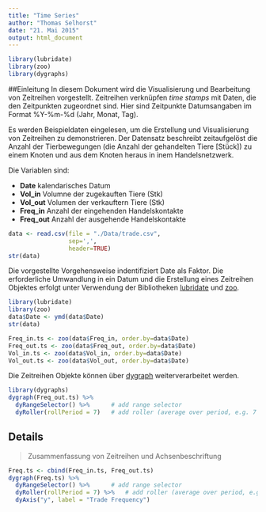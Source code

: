 ```yaml
---
title: "Time Series"
author: "Thomas Selhorst"
date: "21. Mai 2015"
output: html_document
---
```

```r
library(lubridate)
library(zoo)
library(dygraphs)
```


##Einleitung
In diesem Dokument wird die Visualisierung und Bearbeitung von Zeitreihen vorgestellt. Zeitreihen verknüpfen *time stamps* mit Daten, die den Zeitpunkten zugeordnet sind. Hier sind Zeitpunkte Datumsangaben im Format %Y-%m-%d (Jahr, Monat, Tag).

Es werden Beispieldaten eingelesen, um die Erstellung und Visualisierung von Zeitreihen zu demonstrieren. Der Datensatz beschreibt zeitaufgelöst die Anzahl der Tierbewegungen (die Anzahl der gehandelten Tiere [Stück]) zu einem Knoten und aus dem Knoten heraus in inem Handelsnetzwerk.

Die Variablen sind:

  * **Date** kalendarisches Datum
  * **Vol_in** Volumne der zugekauften Tiere (Stk)
  * **Vol_out** Volumen der verkauftern Tiere (Stk)
  * **Freq_in** Anzahl der eingehenden Handelskontakte
  * **Freq_out** Anzahl der ausgehende Handelskontakte
  
```r
data <- read.csv(file = "./Data/trade.csv",
                 sep=',',
                 header=TRUE)
str(data)
```


Die vorgestellte Vorgehensweise indentifiziert Date als Faktor. Die erforderliche Umwandlung in ein Datum und die Erstellung eines Zeitreihen Objektes erfolgt unter Verwendung der Bibliotheken [lubridate](<http://cran.r-project.org/web/packages/lubridate/lubridate.pdf>) und [zoo](<http://cran.r-project.org/web/packages/zoo/zoo.pdf>).

```r
library(lubridate)
library(zoo)
data$Date <- ymd(data$Date)
str(data)

Freq_in.ts <- zoo(data$Freq_in, order.by=data$Date)
Freq_out.ts <- zoo(data$Freq_out, order.by=data$Date)
Vol_in.ts <- zoo(data$Vol_in, order.by=data$Date)
Vol_out.ts <- zoo(data$Vol_out, order.by=data$Date)
```

Die Zeitreihen Objekte können über [dygraph](<http://rstudio.github.io/dygraphs/index.html>) weiterverarbeitet werden.
```r
library(dygraphs)
dygraph(Freq_out.ts) %>%
  dyRangeSelector() %>%      # add range selector
  dyRoller(rollPeriod = 7)   # add roller (average over period, e.g. 7 days)
```

## Details
> Zusammenfassung von Zeitreihen und Achsenbeschriftung

```r
Freq.ts <- cbind(Freq_in.ts, Freq_out.ts)
dygraph(Freq.ts) %>%
  dyRangeSelector() %>%      # add range selector
  dyRoller(rollPeriod = 7) %>%   # add roller (average over period, e.g. 7 days)  
  dyAxis("y", label = "Trade Frequency")
```

